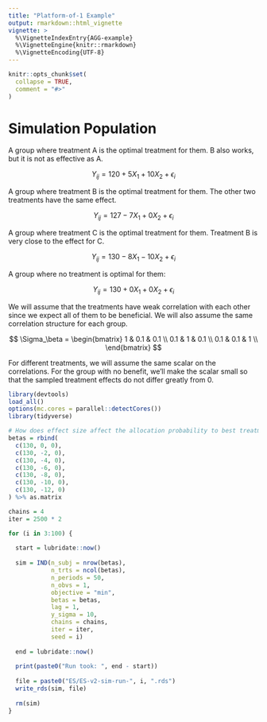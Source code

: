 ```yaml
---
title: "Platform-of-1 Example"
output: rmarkdown::html_vignette
vignette: >
  %\VignetteIndexEntry{AGG-example}
  %\VignetteEngine{knitr::rmarkdown}
  %\VignetteEncoding{UTF-8}
---
```


```r
knitr::opts_chunk$set(
  collapse = TRUE,
  comment = "#>"
)
```

# Simulation Population

A group where treatment A is the optimal treatment for them. B also works, but it is not as effective as A.

$$
Y_{ij} = 120 + 5 X_1 + 10 X_2 + \epsilon_i
$$

A group where treatment B is the optimal treatment for them. The other two treatments have the same effect. 

$$
Y_{ij} = 127 - 7 X_1 + 0 X_2 + \epsilon_i
$$

A group where treatment C is the optimal treatment for them. Treatment B is very close to the effect for C.

$$
Y_{ij} = 130 - 8 X_1 - 10 X_2 + \epsilon_i
$$

A group where no treatment is optimal for them:

$$
Y_{ij} = 130 + 0 X_1 + 0 X_2 + \epsilon_i
$$

We will assume that the treatments have weak correlation with each other since we expect all of them to be beneficial. We will also assume the same correlation structure for each group.

$$
\Sigma_\beta = 
\begin{bmatrix}
1 & 0.1 & 0.1 \\
0.1 & 1 & 0.1 \\
0.1 & 0.1 & 1 \\
\end{bmatrix}
$$

For different treatments, we will assume the same scalar on the correlations. For the group with no benefit, we'll make the scalar small so that the sampled treatment effects do not differ greatly from 0.

```r
library(devtools)
load_all()
options(mc.cores = parallel::detectCores())
library(tidyverse)

# How does effect size affect the allocation probability to best treatment
betas = rbind(
  c(130, 0, 0),
  c(130, -2, 0),
  c(130, -4, 0),
  c(130, -6, 0),
  c(130, -8, 0),
  c(130, -10, 0),
  c(130, -12, 0)
) %>% as.matrix

chains = 4
iter = 2500 * 2

for (i in 3:100) {
  
  start = lubridate::now()
  
  sim = IND(n_subj = nrow(betas), 
            n_trts = ncol(betas), 
            n_periods = 50, 
            n_obvs = 1, 
            objective = "min",
            betas = betas, 
            lag = 1,
            y_sigma = 10, 
            chains = chains, 
            iter = iter, 
            seed = i)
  
  end = lubridate::now()
  
  print(paste0("Run took: ", end - start))
  
  file = paste0("ES/ES-v2-sim-run-", i, ".rds")
  write_rds(sim, file)
  
  rm(sim)
}
```
